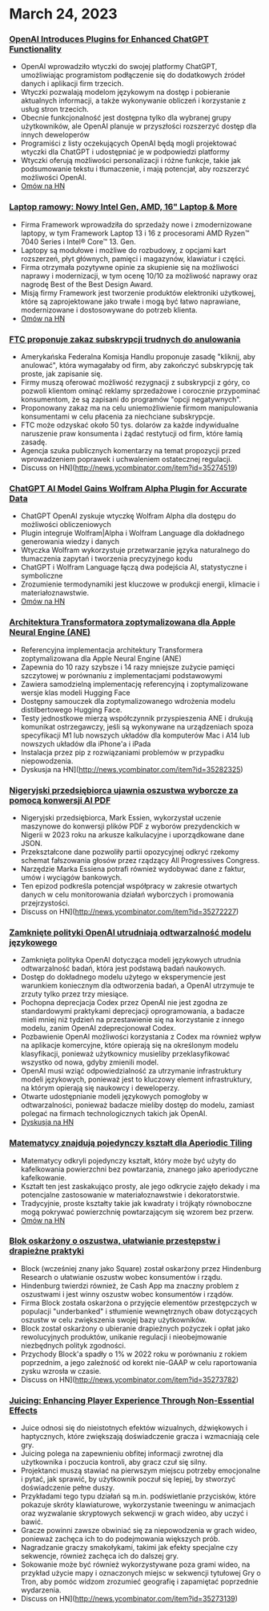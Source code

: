 

<CallToAction />

<Steps>

# March 24, 2023

### [OpenAI Introduces Plugins for Enhanced ChatGPT Functionality](https://openai.com/blog/chatgpt-plugins)

- OpenAI wprowadziło wtyczki do swojej platformy ChatGPT, umożliwiając programistom podłączenie się do dodatkowych źródeł danych i aplikacji firm trzecich.
- Wtyczki pozwalają modelom językowym na dostęp i pobieranie aktualnych informacji, a także wykonywanie obliczeń i korzystanie z usług stron trzecich.
- Obecnie funkcjonalność jest dostępna tylko dla wybranej grupy użytkowników, ale OpenAI planuje w przyszłości rozszerzyć dostęp dla innych deweloperów
- Programiści z listy oczekujących OpenAI będą mogli projektować wtyczki dla ChatGPT i udostępniać je w podpowiedzi platformy
- Wtyczki oferują możliwości personalizacji i różne funkcje, takie jak podsumowanie tekstu i tłumaczenie, i mają potencjał, aby rozszerzyć możliwości OpenAI.
- [Omów na HN](http://news.ycombinator.com/item?id=35277677)

### [Laptop ramowy: Nowy Intel Gen, AMD, 16" Laptop & More](https://frame.work/)

- Firma Framework wprowadziła do sprzedaży nowe i zmodernizowane laptopy, w tym Framework Laptop 13 i 16 z procesorami AMD Ryzen™ 7040 Series i Intel® Core™ 13. Gen.
- Laptopy są modułowe i możliwe do rozbudowy, z opcjami kart rozszerzeń, płyt głównych, pamięci i magazynów, klawiatur i części.
- Firma otrzymała pozytywne opinie za skupienie się na możliwości naprawy i modernizacji, w tym ocenę 10/10 za możliwość naprawy oraz nagrodę Best of the Best Design Award.
- Misją firmy Framework jest tworzenie produktów elektroniki użytkowej, które są zaprojektowane jako trwałe i mogą być łatwo naprawiane, modernizowane i dostosowywane do potrzeb klienta.
- [Omów na HN](http://news.ycombinator.com/item?id=35277660)

### [FTC proponuje zakaz subskrypcji trudnych do anulowania](https://www.theverge.com/2023/3/23/23652373/ftc-click-to-cancel-subscription-service-dark-patterns-ban)

- Amerykańska Federalna Komisja Handlu proponuje zasadę "kliknij, aby anulować", która wymagałaby od firm, aby zakończyć subskrypcję tak proste, jak zapisanie się.
- Firmy muszą oferować możliwość rezygnacji z subskrypcji z góry, co pozwoli klientom ominąć reklamy sprzedażowe i corocznie przypominać konsumentom, że są zapisani do programów "opcji negatywnych".
- Proponowany zakaz ma na celu uniemożliwienie firmom manipulowania konsumentami w celu płacenia za niechciane subskrypcje.
- FTC może odzyskać około 50 tys. dolarów za każde indywidualne naruszenie praw konsumenta i żądać restytucji od firm, które łamią zasadę.
- Agencja szuka publicznych komentarzy na temat propozycji przed wprowadzeniem poprawek i uchwaleniem ostatecznej regulacji.
- Discuss on HN](http://news.ycombinator.com/item?id=35274519)

### [ChatGPT AI Model Gains Wolfram Alpha Plugin for Accurate Data](https://writings.stephenwolfram.com/2023/03/chatgpt-gets-its-wolfram-superpowers/)

- ChatGPT OpenAI zyskuje wtyczkę Wolfram Alpha dla dostępu do możliwości obliczeniowych
- Plugin integruje Wolfram|Alpha i Wolfram Language dla dokładnego generowania wiedzy i danych
- Wtyczka Wolfram wykorzystuje przetwarzanie języka naturalnego do tłumaczenia zapytań i tworzenia precyzyjnego kodu
- ChatGPT i Wolfram Language łączą dwa podejścia AI, statystyczne i symboliczne
- Zrozumienie termodynamiki jest kluczowe w produkcji energii, klimacie i materiałoznawstwie.
- [Omów na HN](http://news.ycombinator.com/item?id=35277925)

### [Architektura Transformatora zoptymalizowana dla Apple Neural Engine (ANE)](https://github.com/apple/ml-ane-transformers)

- Referencyjna implementacja architektury Transformera zoptymalizowana dla Apple Neural Engine (ANE)
- Zapewnia do 10 razy szybsze i 14 razy mniejsze zużycie pamięci szczytowej w porównaniu z implementacjami podstawowymi
- Zawiera samodzielną implementację referencyjną i zoptymalizowane wersje klas modeli Hugging Face
- Dostępny samouczek dla zoptymalizowanego wdrożenia modelu distilbertowego Hugging Face.
- Testy jednostkowe mierzą współczynnik przyspieszenia ANE i drukują komunikat ostrzegawczy, jeśli są wykonywane na urządzeniach spoza specyfikacji M1 lub nowszych układów dla komputerów Mac i A14 lub nowszych układów dla iPhone'a i iPada
- Instalacja przez pip z rozwiązaniami problemów w przypadku niepowodzenia.
- Dyskusja na HN](http://news.ycombinator.com/item?id=35282325)

### [Nigeryjski przedsiębiorca ujawnia oszustwa wyborcze za pomocą konwersji AI PDF](https://markessien.com/posts/drama_of_transcription/)

- Nigeryjski przedsiębiorca, Mark Essien, wykorzystał uczenie maszynowe do konwersji plików PDF z wyborów prezydenckich w Nigerii w 2023 roku na arkusze kalkulacyjne i uporządkowane dane JSON.
- Przekształcone dane pozwoliły partii opozycyjnej odkryć rzekomy schemat fałszowania głosów przez rządzący All Progressives Congress.
- Narzędzie Marka Essiena potrafi również wydobywać dane z faktur, umów i wyciągów bankowych.
- Ten epizod podkreśla potencjał współpracy w zakresie otwartych danych w celu monitorowania działań wyborczych i promowania przejrzystości.
- Discuss on HN](http://news.ycombinator.com/item?id=35272227)

### [Zamknięte polityki OpenAI utrudniają odtwarzalność modelu językowego](https://aisnakeoil.substack.com/p/openais-policies-hinder-reproducible)

- Zamknięta polityka OpenAI dotycząca modeli językowych utrudnia odtwarzalność badań, która jest podstawą badań naukowych.
- Dostęp do dokładnego modelu użytego w eksperymencie jest warunkiem koniecznym dla odtworzenia badań, a OpenAI utrzymuje te zrzuty tylko przez trzy miesiące.
- Pochopna deprecjacja Codex przez OpenAI nie jest zgodna ze standardowymi praktykami deprecjacji oprogramowania, a badacze mieli mniej niż tydzień na przestawienie się na korzystanie z innego modelu, zanim OpenAI zdeprecjonował Codex.
- Pozbawienie OpenAI możliwości korzystania z Codex ma również wpływ na aplikacje komercyjne, które opierają się na określonym modelu klasyfikacji, ponieważ użytkownicy musieliby przeklasyfikować wszystko od nowa, gdyby zmienili model.
- OpenAI musi wziąć odpowiedzialność za utrzymanie infrastruktury modeli językowych, ponieważ jest to kluczowy element infrastruktury, na którym opierają się naukowcy i deweloperzy.
- Otwarte udostępnianie modeli językowych pomogłoby w odtwarzalności, ponieważ badacze mieliby dostęp do modelu, zamiast polegać na firmach technologicznych takich jak OpenAI.
- [Dyskusja na HN](http://news.ycombinator.com/item?id=35269304)

### [Matematycy znajdują pojedynczy kształt dla Aperiodic Tiling](https://www.newscientist.com/article/2365363-mathematicians-discover-shape-that-can-tile-a-wall-and-never-repeat/)

- Matematycy odkryli pojedynczy kształt, który może być użyty do kafelkowania powierzchni bez powtarzania, znanego jako aperiodyczne kafelkowanie.
- Kształt ten jest zaskakująco prosty, ale jego odkrycie zajęło dekady i ma potencjalne zastosowanie w materiałoznawstwie i dekoratorstwie.
- Tradycyjnie, proste kształty takie jak kwadraty i trójkąty równoboczne mogą pokrywać powierzchnię powtarzającym się wzorem bez przerw.
- [Omów na HN](http://news.ycombinator.com/item?id=35273707)

### [Blok oskarżony o oszustwa, ułatwianie przestępstw i drapieżne praktyki](https://hindenburgresearch.com/block/)

- Block (wcześniej znany jako Square) został oskarżony przez Hindenburg Research o ułatwianie oszustw wobec konsumentów i rządu.
- Hindenburg twierdzi również, że Cash App ma znaczny problem z oszustwami i jest winny oszustw wobec konsumentów i rządów.
- Firma Block została oskarżona o przyjęcie elementów przestępczych w populacji "underbanked" i stłumienie wewnętrznych obaw dotyczących oszustw w celu zwiększenia swojej bazy użytkowników.
- Block został oskarżony o ubieranie drapieżnych pożyczek i opłat jako rewolucyjnych produktów, unikanie regulacji i nieobejmowanie niezbędnych polityk zgodności.
- Przychody Block'a spadły o 1% w 2022 roku w porównaniu z rokiem poprzednim, a jego zależność od korekt nie-GAAP w celu raportowania zysku wzrosła w czasie.
- Discuss on HN](http://news.ycombinator.com/item?id=35273782)

### [Juicing: Enhancing Player Experience Through Non-Essential Effects](https://garden.bradwoods.io/notes/design/juice)

- Juice odnosi się do nieistotnych efektów wizualnych, dźwiękowych i haptycznych, które zwiększają doświadczenie gracza i wzmacniają cele gry.
- Juicing polega na zapewnieniu obfitej informacji zwrotnej dla użytkownika i poczucia kontroli, aby gracz czuł się silny.
- Projektanci muszą stawiać na pierwszym miejscu potrzeby emocjonalne i pytać, jak sprawić, by użytkownik poczuł się lepiej, by stworzyć doświadczenie pełne duszy.
- Przykładami tego typu działań są m.in. podświetlanie przycisków, które pokazuje skróty klawiaturowe, wykorzystanie tweeningu w animacjach oraz wyzwalanie skryptowych sekwencji w grach wideo, aby uczyć i bawić.
- Gracze powinni zawsze obwiniać się za niepowodzenia w grach wideo, ponieważ zachęca ich to do podejmowania większych prób.
- Nagradzanie graczy smakołykami, takimi jak efekty specjalne czy sekwencje, również zachęca ich do dalszej gry.
- Sokowanie może być również wykorzystywane poza grami wideo, na przykład użycie mapy i oznaczonych miejsc w sekwencji tytułowej Gry o Tron, aby pomóc widzom zrozumieć geografię i zapamiętać poprzednie wydarzenia.
- Discuss on HN](http://news.ycombinator.com/item?id=35273139)

</Steps>
